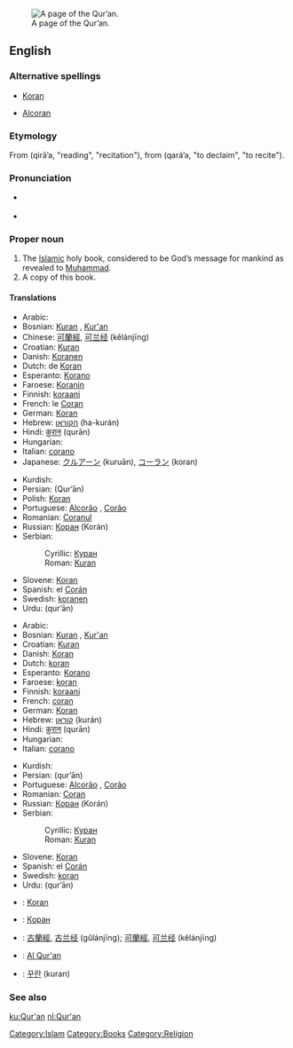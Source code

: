 [[Image:AndalusQuran.JPG|thumb|right|A page of the Qur’an.]]
==English==

===Alternative spellings===
*[[Koran]]
*{{italbrac|obsolete}} [[Alcoran]]

===Etymology===
From {{Ar.}} {{ARchar|[[قراءة]]}} (qirā’a, "reading", "recitation"), from {{ARchar|[[قرأ]]}} (qará’a, "to declaim", "to recite").

===Pronunciation===
*{{a|US}} {{IPA|/kəˈrɑn/}}
*{{rhymes|ran}}

===Proper noun===
{{en-proper noun}}

# The [[Islamic]] holy book, considered to be God’s message for mankind as revealed to [[Muhammad]].
# A copy of this book.

====Translations====
{{trans-top|the Islamic holy book}}
*Arabic: {{ARchar|[[القرآن|القُرْآن]]}} {{IPAchar|(al-qur’ān)}}
*Bosnian: [[Kuran#Bosnian|Kuran]] {{m}}, [[Kur'an#Bosnian|Kur'an]] {{m}}
*Chinese: [[可蘭經]], [[可兰经]] (kělánjīng)
*Croatian: [[Kuran#Croatian|Kuran]] {{m}}
*Danish: [[Koranen]] {{c}}
*Dutch: de [[Koran]] {{m}}
*Esperanto: [[Korano]]
*Faroese: [[Koranin]] {{f}}
*Finnish: [[koraani]]
*French: le [[Coran]] {{m}}
*German: [[Koran]] {{m}}
*Hebrew: [[הקוראן]] (ha-kurán)
*Hindi: [[क़ुरान]] (qurān)
*Hungarian: {{t|hu|Korán}}
*Italian: [[corano]] {{m}}
*Japanese: [[クルアーン]] (kuruān), [[コーラン]] (koran)
{{trans-mid}}
*Kurdish: {{KUchar|[[قرعان]]}}
*Persian: {{FAchar|[[قرآن]]}} (Qur’ān)
*Polish: [[Koran]] {{m}}
*Portuguese: [[Alcorão]] {{m}}, [[Corão]] {{m}}
*Romanian: [[Coranul]]
*Russian: [[Коран]] (Korán) {{m}}
*Serbian:
*:Cyrillic: [[Куран#Serbian|Куран]] {{m}}
*:Roman: [[Kuran#Serbian|Kuran]] {{m}}
*Slovene: [[Koran]] {{m}}
*Spanish: el [[Corán]] {{m}}
*Swedish: [[koranen]]
*Urdu: {{URchar|[[قرآن]]}} (qur’ān)
{{trans-bottom}}

{{trans-top|copy of this book}}
*Arabic: {{ARchar|[[القرآن|القُرْآن]]}} {{IPAchar|(al-qur’ān)}}
*Bosnian: [[Kuran#Bosnian|Kuran]] {{m}}, [[Kur'an#Bosnian|Kur'an]] {{m}}
*Croatian: [[Kuran#Croatian|Kuran]] {{m}}
*Danish: [[Koran]] {{c}}
*Dutch: [[koran]] {{m}}
*Esperanto: [[Korano]]
*Faroese: [[koran]] {{f}}
*Finnish: [[koraani]]
*French: [[coran]] {{m}}
*German: [[Koran]] {{m}}
*Hebrew: [[קוראן]] (kurán)
*Hindi: [[क़ुरान]] (qurān)
*Hungarian: {{t|hu|Korán}}
*Italian: [[corano]] {{m}}
{{trans-mid}}
*Kurdish: {{KUchar|[[قرعان]]}}
*Persian: {{FAchar|[[قرآن]]}} (qur’ān)
*Portuguese: [[Alcorão]] {{m}}, [[Corão]] {{m}}
*Romanian: [[Coran]]
*Russian: [[Коран]] (Korán) {{m}}
*Serbian:
*:Cyrillic: [[Куран#Serbian|Куран]] {{m}}
*:Roman: [[Kuran#Serbian|Kuran]] {{m}}
*Slovene: [[Koran]] {{m}}
*Spanish: el [[Corán]] {{m}}
*Swedish: [[koran]] {{c}}
*Urdu: {{URchar|[[قرآن]]}} (qur’ān)
{{trans-bottom}}

{{checktrans-top}}
*{{ttbc|Basque}}: [[Koran]]
*{{ttbc|Bulgarian}}: [[Коран]] {{m}}
*{{ttbc|Chinese}}: [[古蘭經]], [[古兰经]] (gǔlánjīng); [[可蘭經]], [[可兰经]] (kělánjīng)
{{checktrans-mid}}
*{{ttbc|Indonesian}}: [[Al Qur'an]]
*{{ttbc|Korean}}: [[꾸란]] (kuran)
{{checktrans-bottom}}

===See also===
{{projectlinks
|wikipedia
|Wikiquote
|Wikisource
}}

[[Category:Islam]]
[[Category:Books]]
[[Category:Religion]]
[[ku:Qur'an]]
[[nl:Qur'an]]